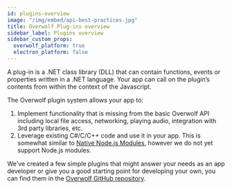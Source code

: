 ```yaml
---
id: plugins-overview
image: "/img/embed/api-best-practices.jpg"
title: Overwolf Plug-ins overview
sidebar_label: Plugins overview
sidebar_custom_props:
  overwolf_platform: true
  electron_platform: false
---
```


A plug-in is a .NET class library (DLL) that can contain functions, events or properties written in a .NET language. Your app can call on the plugin’s contents from within the context of the Javascript.

The Overwolf plugin system allows your app to:

1. Implement functionality that is missing from the basic Overwolf API including local file access, networking, playing audio, integration with 3rd party libraries, etc.
2. Leverage existing C#/C/C++ code and use it in your app. This is somewhat similar to [Native Node.js Modules](https://blog.risingstack.com/writing-native-node-js-modules/), however we do not yet support Node.js modules. 

We've created a few simple plugins that might answer your needs as an app developer or give you a good starting point for developing your own, you can find them in the [Overwolf GitHub repository](https://github.com/overwolf/overwolf-plugins).
